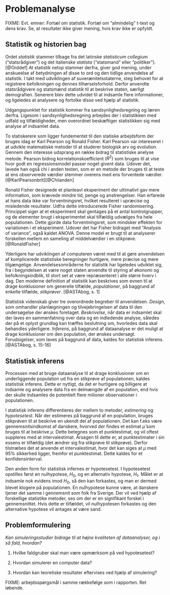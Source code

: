 # Problemanalyse

FIXME: Evt. emner: Fortæl om statistik. Fortæl om “almindelig” t-test og dens krav. Se, at resultater ikke giver mening, hvis krav ikke er opfyldt. 

## Statistik og historien bag

Ordet _statistik_ stammer tilbage fra det latinske _statisticum collegium_ ("statsrådgiver") og det italienske _statista_ ("statsmand" eller "politiker"). [@Orddef] At statistik netop stammer derfra, giver god mening, under anskueelse af betydningen af disse to ord og den tidlige anvendelse af statistik. I takt med udviklingen af suverænitetsstaterne, steg behovet for at registrere befolkningen og dennes tilhørselsforhold. Derfor anvendte statsrådgivere og statsmænd statistik til at beskrive staten, særligt demografien. Senerere blev dette udvidet til at indsamle flere informationer, og ligeledes at analysere og fortolke disse ved hjælp af statistik.

<!-- Selve ordet statistik fandt sin vej til Danmark i 1749, via den tyske statistiker Gottfried Achenwall, som var den første, der anvendte ordet _statistik_ til at beskrive sine studier indenfor netop dette emne. [@Orddef] -->

Udgangspunktet for statistik kommer fra sandsynlighedsregning og læren derfra. Ligesom i sandsynlighedsregning arbejdes der i statistikken med udfald og tilfældigheder, men overordnet beskæftiger statistikken sig med analyse af indsamlet data.

<!-- Statistik blev i begyndelsen anvendt som en videnskablig metode til behandling af numerisk data. Særligt blev det anvendt som en metode til grafisk fremstilling af data, men med tiden udvikledes anvendelsesmulighederne sig, og således blev det muligt at beregne statistiske mål, eksempelvis middelværdi. Udviklingen og anvendelsen af statistik er op gennem årene blevet bredere og benyttes i langt højere grad. -->

To statiskerere som ligger fundementet til den statiske arbejdsform der bruges idag er Karl Pearson og Ronald Fisher. 
Karl Pearson var intereseret i at udvikle matematiske metoder til at studerer biologisk arv og evolution. Gennem den interesse udsprang en række bidrag til statistiske anelyse metode. Pearson bidrog korrelationskoefficient $(R^2)$ som bruges til at vise hvor godt en regressionsmodel passer noget givent data. Udover det, lavede han også chi i anden testen, som er en metode der bruges til at teste at ens observerede værdier stemmer overens med ens forventede værdier. 
[@KarlPearsonbrit][@Chiianden]

Ronald Fisher designede et planteavl eksperiment der ultimativt gav mere information, som krævede mindre tid, penge og anstrengelser. Han erfarede at hans data ikke var forventningsret, hvilket resulteret i upræcise og misledende resultater. Udfra dette introducerede Fisher randomisering. Princippet siger at et eksperiment skal gentages på et antal kontrolgrupper, og de elementer brugt i eksperimentet skal tilfældig udvælges fra hele populationen. Dette gjorde data forventningsret, som mindsker effekten for variationen i et eksperiment. Udover det har Fisher bidraget med "Analysis of variance", også kaldet ANOVA. Denne model er brugt til at analyserer forskellen mellem en sameling af middelværdier i en stikprøve.
[@RonaldFisher]

Yderligere har udviklingen af computeren været med til at gøre anvendelsen af komplicerede statistiske beregninger hurtigere, mere præcise og mere tilgængelige. Anvendelsesområderne for statistik har ligeledes udviklet sig, fra i begyndelsen at være noget staten anvendte til styring af økonomi og befolkningsindblik, til stort set at være repræsenteret i alle større hverv i dag. Den moderne definition af statistik kan beskrives som evnen til at drage konklusioner om generelle tilfælde, _populationer_, på baggrund af enkelte tilfælde, _stikprøver_. [@ASTAbog, s. 1]

Statistisk videnskab giver tre overordnede begreber til anvendelsen. _Design_, som omhandler planlægningen og tilvejebringelsen af data til den undersøgelse der ønskes foretaget. _Beskrivelse_, når data er indsamlet skal der laves en sammenfatning over data og en indledende analyse, således der på et oplyst grundlag kan træffes beslutning om, hvorledes data skal behandles yderligere. _Inferens_, på baggrund af dataanalyse er det muligt at drage konklusioner om den population, der ønskes undersøgt. Forudsigelser, som laves på baggrund af data, kaldes for statistisk inferens. [@ASTAbog, s. 15-16]

## Statistisk inferens

Processen med at bruge dataanalyse til at drage konklusioner om en underliggende population ud fra en stikprøve af populationen, kaldes statistisk inferens. Dette er nyttigt, da det er hurtigere og billigere at indsamle og analysere data fra en delmængde af en population, end hvis der skulle indsamles de potentielt flere milioner observationer i populationen. 

I statistisk inferens differentieres der mellem to metoder, _estimering_ og _hypotesetest_. Når der estimeres på baggrund af en population, bruges stikprøven til at beskrive en ukendt del af populationen. Det kan f.eks være gennemsnitsindkomst af danskere, hvorved der findes et estimat $\hat{\mu}$ som bruges til at beskrive $\mu$. Dette betegnes som et punktestimat, og vil oftest suppleres med at intervalestimat. Årsagen til dette er, at punktestimater i sin essens er tilfældig (det ændrer sig fra stikprøve til stikprøve). Derfor tilstræbes det at anvende et intervalestimat, hvor det kan siges at $\mu$ med 95% sikkerhed ligger, fremfor et punktestimat. Dette kaldes for et konfidensinterval.  

Den anden form for statistisk infernes er hypotesetest. I hypotesetest opstilles først en nulhypotese, $H_0$, og en alternativ hypotese, $H_1$. Målet er at indsamle nok evidens imod $H_0$, så den kan forkastes, og man er dermed blevet klogere på populationen. 
En nulhypotese kunne være, at danskere tjener det samme i gennemsnit som folk fra Sverige. Der vil ved hjælp af forskellige statistike metoder, ses om der er en signifikant forskel i gennemsnittet.
Hvis dette er tilfældet, vil nulhypotesen forkastes og den alternative hypotese vil antages at være sand.

## Problemformulering

_Kan simuleringsstudier bidrage til at højne kvaliteten af dataanalyser, og i så fald, hvordan?_

1. Hvilke faldgruber skal man være opmærksom på ved hypotesetest?

2. Hvordan simulerer en computer data?

3. Hvordan kan teoretiske resultater eftervises ved hjælp af simulering?

FIXME: arbejdsspørgsmål i samme rækkefølge som i rapporten. Ret løbende.








